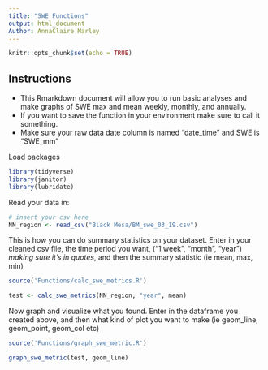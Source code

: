 ```yaml
---
title: "SWE Functions"
output: html_document
Author: AnnaClaire Marley
---
```


```r
knitr::opts_chunk$set(echo = TRUE)
```

## **Instructions** 

- This Rmarkdown document will allow you to run basic analyses and make graphs of SWE max and mean weekly, monthly, and annually. 
- If you want to save the function in your environment make sure to call it something.
- Make sure your raw data date column is named "date_time" and SWE is "SWE_mm"

Load packages
```r

library(tidyverse)
library(janitor)
library(lubridate)

```

Read your data in:
```r

# insert your csv here 
NN_region <- read_csv("Black Mesa/BM_swe_03_19.csv")

```

This is how you can do summary statistics on your dataset. Enter in your cleaned csv file, the time period you want, ("1 week", "month", "year") *making sure it's in quotes*, and then the summary statistic (ie mean, max, min)
```r
source('Functions/calc_swe_metrics.R')

test <- calc_swe_metrics(NN_region, "year", mean)

```

Now graph and visualize what you found. Enter in the dataframe you created above, and then what kind of plot you want to make (ie geom_line, geom_point, geom_col etc)
```r
source('Functions/graph_swe_metric.R')

graph_swe_metric(test, geom_line)
```


